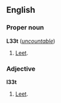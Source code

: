 ==English==
===Proper noun===
'''L33t''' (''[[uncountable]]'')

#[[Leet]].

===Adjective===
'''l33t'''
#[[Leet]].